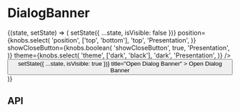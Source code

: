
<Meta title="Components/DialogBanner" component={DialogBanner} />

# DialogBanner

<Canvas>
  <Story name="Base component">
    <State initialState={{ isVisible: false }}>
      {(state, setState) => (
        <Fragment>
          <DialogBanner
            cta={{
              text: 'Vestibulum ullamcorper.',
              url: '/',
            }}
            heading={knobs.text(
              'heading',
              'Maecenas elementum, metus id facilisis',
              'Copy',
            )}
            isVisible={state.isVisible}
            message={knobs.text(
              'message',
              'Nullam pretium, risus a dictum rhoncus, ex libero cursus erat, dignissim malesuada tortor justo quis enim. Nulla pellentesque sit amet ante et molestie.',
              'Copy',
            )}
            onClose={() => setState({ ...state, isVisible: false })}
            position={knobs.select(
              'position',
              ['top', 'bottom'],
              'top',
              'Presentation',
            )}
            showCloseButton={knobs.boolean(
              'showCloseButton',
              true,
              'Presentation',
            )}
            theme={knobs.select(
              'theme',
              ['dark', 'black'],
              'dark',
              'Presentation',
            )}
          />
          <Button
            onClick={() => setState({ ...state, isVisible: true })}
            title="Open Dialog Banner"
          >
            Open Dialog Banner
          </Button>
        </Fragment>
      )}
    </State>
  </Story>
</Canvas>

## API

<ArgsTable of={DialogBanner} />
